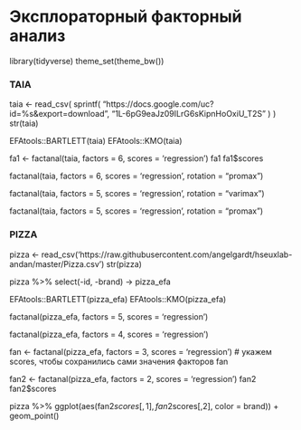 # Эксплораторный факторный анализ

library(tidyverse)
theme_set(theme_bw())

### TAIA

taia <- read_csv(
  sprintf(
    "https://docs.google.com/uc?id=%s&export=download",
    "1L-6pG9eaJz09ILrG6sKipnHoOxiU_T2S"
  )
)
str(taia)

EFAtools::BARTLETT(taia)
EFAtools::KMO(taia)

fa1 <- factanal(taia, 
         factors = 6, 
         scores = 'regression')
fa1
fa1$scores

factanal(taia, 
         factors = 6, 
         scores = 'regression',
         rotation = "promax") 

factanal(taia, 
         factors = 5, 
         scores = 'regression',
         rotation = "varimax") 

factanal(taia, 
         factors = 5, 
         scores = 'regression',
         rotation = "promax") 



### PIZZA

pizza <- read_csv('https://raw.githubusercontent.com/angelgardt/hseuxlab-andan/master/Pizza.csv')
str(pizza)

pizza %>% select(-id, -brand) -> pizza_efa

EFAtools::BARTLETT(pizza_efa)
EFAtools::KMO(pizza_efa)

factanal(pizza_efa, 
         factors = 5, 
         scores = 'regression') 

factanal(pizza_efa, 
         factors = 4, 
         scores = 'regression') 

fan <- factanal(pizza_efa, 
                factors = 3, 
                scores = 'regression') 
# укажем scores, чтобы сохранились сами значения факторов
fan

fan2 <- factanal(pizza_efa, 
                 factors = 2, 
                 scores = 'regression')
fan2
fan2$scores

pizza %>% 
  ggplot(aes(fan2$scores[,1], 
             fan2$scores[,2],
             color = brand)) +
  geom_point()
